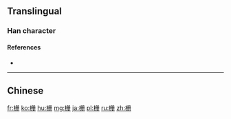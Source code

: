 {{also|柵}}
==Translingual==

===Han character===
{{Han char|rn=75|rad=木|as=05|sn=9|four=|canj=木月月一 (DBBM)|ids=⿰[[木]][[册]]}}

====References====
* {{Han ref|kx=0521.121|hdz=21187.010|uh=6805|ud=26629}}

----

==Chinese==
{{zh-see|柵}}

[[fr:栅]]
[[ko:栅]]
[[hu:栅]]
[[mg:栅]]
[[ja:栅]]
[[pl:栅]]
[[ru:栅]]
[[zh:栅]]